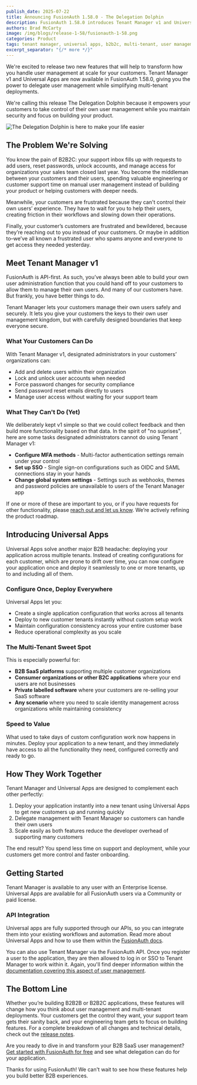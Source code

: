 ```yaml
---
publish_date: 2025-07-22
title: Announcing FusionAuth 1.58.0 - The Delegation Dolphin
description: FusionAuth 1.58.0 introduces Tenant Manager v1 and Universal Apps to transform B2B2C user management. Let customers manage their own users while you maintain security and deploy applications instantly across multiple tenants.
authors: Brad McCarty
image: /img/blogs/release-1-58/fusionauth-1-58.png
categories: Product
tags: tenant manager, universal apps, b2b2c, multi-tenant, user management, api-first, enterprise
excerpt_separator: "{/* more */}"
---
```


We're excited to release two new features that will help to transform how you handle user management at scale for your customers. Tenant Manager v1 and Universal Apps are now available in FusionAuth 1.58.0, giving you the power to delegate user management while simplifying multi-tenant deployments.

We're calling this release The Delegation Dolphin because it empowers your customers to take control of their own user management while you maintain security and focus on building your product.

![The Delegation Dolphin is here to make your life easier](/img/blogs/release-1-58/dolphin.jpg)

## The Problem We're Solving

You know the pain of B2B2C: your support inbox fills up with requests to add users, reset passwords, unlock accounts, and manage access for organizations your sales team closed last year. You become the middleman between your customers and their users, spending valuable engineering or customer support time on manual user management instead of building your product or helping customers with deeper needs.

Meanwhile, your customers are frustrated because they can't control their own users’ experience. They have to wait for you to help their users, creating friction in their workflows and slowing down their operations.

Finally, your customer’s customers are frustrated and bewildered, because they’re reaching out to you instead of your customers. Or maybe in addition to–we’ve all known a frustrated user who spams anyone and everyone to get access they needed yesterday.

## Meet Tenant Manager v1

FusionAuth is API-first. As such, you’ve always been able to build your own user administration function that you could hand off to your customers to allow them to manage their own users. And many of our customers have. But frankly, you have better things to do.

Tenant Manager lets your customers manage their own users safely and securely. It lets you give your customers the keys to their own user management kingdom, but with carefully designed boundaries that keep everyone secure.

### What Your Customers Can Do

With Tenant Manager v1, designated administrators in your customers’ organizations can:

- Add and delete users within their organization
- Lock and unlock user accounts when needed
- Force password changes for security compliance
- Send password reset emails directly to users
- Manage user access without waiting for your support team

### What They Can't Do (Yet)

We deliberately kept v1 simple so that we could collect feedback and then build more functionality based on that data. In the spirit of "no suprises", here are some tasks designated administrators cannot do using Tenant Manager v1:

- **Configure MFA methods** - Multi-factor authentication settings remain under your control
- **Set up SSO** - Single sign-on configurations such as OIDC and SAML connections stay in your hands
- **Change global system settings** - Settings such as webhooks, themes and password policies are unavailable to users of the Tenant Manager app

If one or more of these are important to you, or if you have requests for other functionality, please [reach out and let us know](https://dlrn.share.hsforms.com/2pVsdW1ZlQ8ijUuT2_GCjPg). We’re actively refining the product roadmap.

## Introducing Universal Apps

Universal Apps solve another major B2B headache: deploying your application across multiple tenants. Instead of creating configurations for each customer, which are prone to drift over time, you can now configure your application once and deploy it seamlessly to one or more tenants, up to and including all of them.

### Configure Once, Deploy Everywhere

Universal Apps let you:

- Create a single application configuration that works across all tenants
- Deploy to new customer tenants instantly without custom setup work
- Maintain configuration consistency across your entire customer base
- Reduce operational complexity as you scale

### The Multi-Tenant Sweet Spot

This is especially powerful for:

- **B2B SaaS platforms** supporting multiple customer organizations
- **Consumer organizations or other B2C applications** where your end users are not businesses
- **Private labelled software** where your customers are re-selling your SaaS software
- **Any scenario** where you need to scale identity management across organizations while maintaining consistency

### Speed to Value

What used to take days of custom configuration work now happens in minutes. Deploy your application to a new tenant, and they immediately have access to all the functionality they need, configured correctly and ready to go.

## How They Work Together

Tenant Manager and Universal Apps are designed to complement each other perfectly:

1. Deploy your application instantly into a new tenant using Universal Apps to get new customers up and running quickly
2. Delegate management with Tenant Manager so customers can handle their own users
3. Scale easily as both features reduce the developer overhead of supporting many customers

The end result? You spend less time on support and deployment, while your customers get more control and faster onboarding.

## Getting Started

Tenant Manager is available to any user with an Enterprise license. Universal Apps are available for all FusionAuth users via a Community or paid license. 

### API Integration

Universal apps are fully supported through our APIs, so you can integrate them into your existing workflows and automation. Read more about Universal Apps and how to use them within the [FusionAuth docs](/docs/get-started/core-concepts/applications#universal-applications).

You can also use Tenant Manager via the FusionAuth API. Once you register a user to the application, they are then allowed to log in or SSO to Tenant Manager to work within it. Again, you'll find deeper information within the [documentation covering this aspect of user management](/docs/lifecycle/manage-users/tenant-manager). 

## The Bottom Line

Whether you’re building B2B2B or B2B2C applications, these features will change how you think about user management and multi-tenant deployments. Your customers get the control they want, your support team gets their sanity back, and your engineering team gets to focus on building features. For a complete breakdown of all changes and technical details, check out the [release notes](/docs/release-notes).

Are you ready to dive in and transform your B2B SaaS user management? [Get started with FusionAuth for free](/get-started) and see what delegation can do for your application.

Thanks for using FusionAuth! We can't wait to see how these features help you build better B2B experiences.
